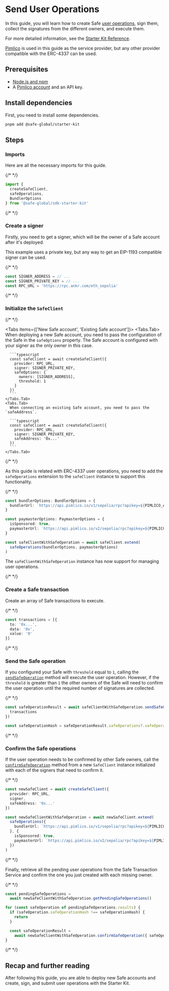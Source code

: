 
# Send User Operations

In this guide, you will learn how to create Safe [user operations](../../../home/glossary.mdx#useroperation), sign them, collect the signatures from the different owners, and execute them.

For more detailed information, see the [Starter Kit Reference](../../../reference-sdk-starter-kit/overview.mdx).

[Pimlico](https://pimlico.io) is used in this guide as the service provider, but any other provider compatible with the ERC-4337 can be used.

## Prerequisites

- [Node.js and npm](https://docs.npmjs.com/downloading-and-installing-node-js-and-npm)
- A [Pimlico account](https://dashboard.pimlico.io) and an API key.

## Install dependencies

First, you need to install some dependencies.

```bash
pnpm add @safe-global/starter-kit
```

## Steps

<Steps>

  ### Imports

  Here are all the necessary imports for this guide.

  {/* <!-- vale off --> */}

  ```typescript
  import {
    createSafeClient,
    safeOperations,
    BundlerOptions
  } from '@safe-global/sdk-starter-kit'
  ```

  {/* <!-- vale on --> */}

  ### Create a signer

  Firstly, you need to get a signer, which will be the owner of a Safe account after it's deployed.

  This example uses a private key, but any way to get an EIP-1193 compatible signer can be used.

  {/* <!-- vale off --> */}

  ```typescript
  const SIGNER_ADDRESS = // ...
  const SIGNER_PRIVATE_KEY = // ...
  const RPC_URL = 'https://rpc.ankr.com/eth_sepolia'
  ```

  {/* <!-- vale on --> */}

  ### Initialize the `SafeClient`

  {/* <!-- vale off --> */}

  <Tabs items={['New Safe account', 'Existing Safe account']}>
    <Tabs.Tab>
      When deploying a new Safe account, you need to pass the configuration of the Safe in the `safeOptions` property. The Safe account is configured with your signer as the only owner in this case.

      ```typescript
      const safeClient = await createSafeClient({
        provider: RPC_URL,
        signer: SIGNER_PRIVATE_KEY,
        safeOptions: {
          owners: [SIGNER_ADDRESS],
          threshold: 1
        }
      })
      ```
    </Tabs.Tab>
    <Tabs.Tab>
      When connecting an existing Safe account, you need to pass the `safeAddress`.

      ```typescript
      const safeClient = await createSafeClient({
        provider: RPC_URL,
        signer: SIGNER_PRIVATE_KEY,
        safeAddress: '0x...'
      })
      ```
    </Tabs.Tab>
  </Tabs>

  {/* <!-- vale on --> */}

  As this guide is related with ERC-4337 user operations, you need to add the `safeOperations` extension to the `safeClient` instance to support this functionality.

  {/* <!-- vale off --> */}

  ```typescript
  const bundlerOptions: BundlerOptions = {
    bundlerUrl: `https://api.pimlico.io/v1/sepolia/rpc?apikey=${PIMLICO_API_KEY}`
  }

  const paymasterOptions: PaymasterOptions = {
    isSponsored: true,
    paymasterUrl: `https://api.pimlico.io/v2/sepolia/rpc?apikey=${PIMLICO_API_KEY}`
  }

  const safeClientWithSafeOperation = await safeClient.extend(
    safeOperations(bundlerOptions, paymasterOptions)
  )
  ```

  The `safeClientWithSafeOperation` instance has now support for managing user operations.

  {/* <!-- vale on --> */}

  ### Create a Safe transaction

  Create an array of Safe transactions to execute.

  {/* <!-- vale off --> */}

  ```typescript
  const transactions = [{
    to: '0x...',
    data: '0x',
    value: '0'
  }]
  ```

  {/* <!-- vale on --> */}

  ### Send the Safe operation

  If you configured your Safe with `threshold` equal to `1`, calling the [`sendSafeOperation`](../../../reference-sdk-starter-kit/safe-operations/sendsafeoperation.mdx) method will execute the user operation. However, if the `threshold` is greater than `1` the other owners of the Safe will need to confirm the user operation until the required number of signatures are collected.

  {/* <!-- vale off --> */}

  ```typescript
  const safeOperationResult = await safeClientWithSafeOperation.sendSafeOperation({
    transactions
  })

  const safeOperationHash = safeOperationResult.safeOperations?.safeOperationHash
  ```

  {/* <!-- vale on --> */}

  ### Confirm the Safe operations

  If the user operation needs to be confirmed by other Safe owners, call the [`confirmSafeOperation`](../../../reference-sdk-starter-kit/safe-operations/confirmsafeoperation.mdx) method from a new `SafeClient` instance initialized with each of the signers that need to confirm it.

  {/* <!-- vale off --> */}

  ```typescript
  const newSafeClient = await createSafeClient({
    provider: RPC_URL,
    signer,
    safeAddress: '0x...'
  })

  const newSafeClientWithSafeOperation = await newSafeClient.extend(
    safeOperations({
      bundlerUrl: `https://api.pimlico.io/v1/sepolia/rpc?apikey=${PIMLICO_API_KEY}`
    }, {
      isSponsored: true,
      paymasterUrl: `https://api.pimlico.io/v2/sepolia/rpc?apikey=${PIMLICO_API_KEY}`
    })
  )
  ```
  {/* <!-- vale on --> */}

  Finally, retrieve all the pending user operations from the Safe Transaction Service and confirm the one you just created with each missing owner.

  {/* <!-- vale off --> */}

  ```typescript
  const pendingSafeOperations =
    await newSafeClientWithSafeOperation.getPendingSafeOperations()

  for (const safeOperation of pendingSafeOperations.results) {
    if (safeOperation.safeOperationHash !== safeOperationHash) {
      return
    }

    const safeOperationResult =
      await newSafeClientWithSafeOperation.confirmSafeOperation({ safeOperationHash })
  }
  ```

  {/* <!-- vale on --> */}

</Steps>

## Recap and further reading

After following this guide, you are able to deploy new Safe accounts and create, sign, and submit user operations with the Starter Kit.

